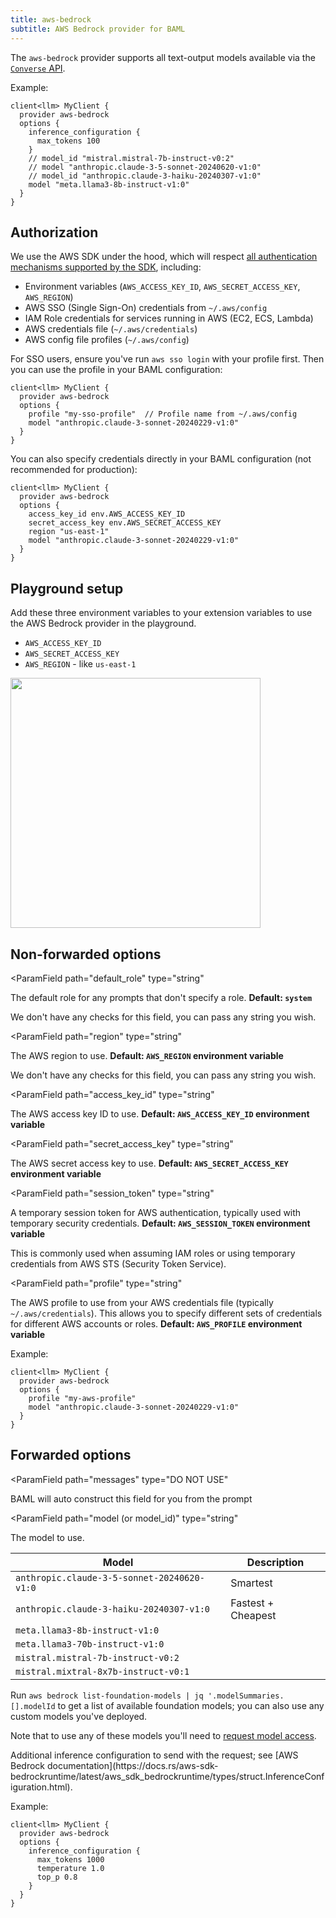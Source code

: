 ```yaml
---
title: aws-bedrock
subtitle: AWS Bedrock provider for BAML
---
```



The `aws-bedrock` provider supports all text-output models available via the
[`Converse` API](https://docs.aws.amazon.com/bedrock/latest/userguide/conversation-inference.html).

Example:

```baml BAML
client<llm> MyClient {
  provider aws-bedrock
  options {
    inference_configuration {
      max_tokens 100
    }
    // model_id "mistral.mistral-7b-instruct-v0:2"
    // model "anthropic.claude-3-5-sonnet-20240620-v1:0"
    // model_id "anthropic.claude-3-haiku-20240307-v1:0"
    model "meta.llama3-8b-instruct-v1:0"
  }
}
```

## Authorization

We use the AWS SDK under the hood, which will respect [all authentication
mechanisms supported by the
SDK](https://docs.rs/aws-config/latest/aws_config/index.html), including:

- Environment variables (`AWS_ACCESS_KEY_ID`, `AWS_SECRET_ACCESS_KEY`, `AWS_REGION`)
- AWS SSO (Single Sign-On) credentials from `~/.aws/config`
- IAM Role credentials for services running in AWS (EC2, ECS, Lambda)
- AWS credentials file (`~/.aws/credentials`)
- AWS config file profiles (`~/.aws/config`)

For SSO users, ensure you've run `aws sso login` with your profile first. Then you can use the profile in your BAML configuration:

```baml
client<llm> MyClient {
  provider aws-bedrock
  options {
    profile "my-sso-profile"  // Profile name from ~/.aws/config
    model "anthropic.claude-3-sonnet-20240229-v1:0"
  }
}
```

You can also specify credentials directly in your BAML configuration (not recommended for production):

```baml
client<llm> MyClient {
  provider aws-bedrock
  options {
    access_key_id env.AWS_ACCESS_KEY_ID
    secret_access_key env.AWS_SECRET_ACCESS_KEY
    region "us-east-1"
    model "anthropic.claude-3-sonnet-20240229-v1:0"
  }
}
```

## Playground setup
Add these three environment variables to your extension variables to use the AWS Bedrock provider in the playground.

- `AWS_ACCESS_KEY_ID`
- `AWS_SECRET_ACCESS_KEY`
- `AWS_REGION` - like `us-east-1`
<img src="/assets/vscode/bedrock-playground.png" width="400px" />

## Non-forwarded options

<ParamField
  path="default_role"
  type="string"
>
  The default role for any prompts that don't specify a role. **Default: `system`**

  We don't have any checks for this field, you can pass any string you wish.
</ParamField>

<Markdown src="/snippets/role-selection.mdx" />

<Markdown src="/snippets/allowed-role-metadata-basic.mdx" />
<Markdown src="/snippets/supports-streaming.mdx" />

<ParamField
  path="region"
  type="string"
>
  The AWS region to use. **Default: `AWS_REGION` environment variable**

  We don't have any checks for this field, you can pass any string you wish.
</ParamField>

<ParamField
  path="access_key_id"
  type="string"
>
  The AWS access key ID to use. **Default: `AWS_ACCESS_KEY_ID` environment variable**
</ParamField>

<ParamField
  path="secret_access_key"
  type="string"
>
  The AWS secret access key to use. **Default: `AWS_SECRET_ACCESS_KEY` environment variable**
</ParamField>

<ParamField
  path="session_token"
  type="string"
>
  A temporary session token for AWS authentication, typically used with temporary security credentials. **Default: `AWS_SESSION_TOKEN` environment variable**

  This is commonly used when assuming IAM roles or using temporary credentials from AWS STS (Security Token Service).
</ParamField>

<ParamField
  path="profile"
  type="string"
>
  The AWS profile to use from your AWS credentials file (typically `~/.aws/credentials`). This allows you to specify different sets of credentials for different AWS accounts or roles. **Default: `AWS_PROFILE` environment variable**

  Example:
  ```baml
  client<llm> MyClient {
    provider aws-bedrock
    options {
      profile "my-aws-profile"
      model "anthropic.claude-3-sonnet-20240229-v1:0"
    }
  }
  ```
</ParamField>

## Forwarded options

<ParamField
   path="messages"
   type="DO NOT USE"
>
  BAML will auto construct this field for you from the prompt
</ParamField>

<ParamField
  path="model (or model_id)"
  type="string"
>
  The model to use.

| Model           | Description                    |
| --------------- | ------------------------------ |
| `anthropic.claude-3-5-sonnet-20240620-v1:0` | Smartest              |
| `anthropic.claude-3-haiku-20240307-v1:0`  | Fastest + Cheapest    |
| `meta.llama3-8b-instruct-v1:0`            |                       |
| `meta.llama3-70b-instruct-v1:0`           |                       |
| `mistral.mistral-7b-instruct-v0:2`        |                       |
| `mistral.mixtral-8x7b-instruct-v0:1`      |                       |

Run `aws bedrock list-foundation-models | jq '.modelSummaries.[].modelId` to get
a list of available foundation models; you can also use any custom models you've
deployed.

Note that to use any of these models you'll need to [request model access].

[request model access]: https://docs.aws.amazon.com/bedrock/latest/userguide/model-access.html

</ParamField>

<ParamField path="inference_configuration" type="object">
Additional inference configuration to send with the request; see [AWS Bedrock
documentation](https://docs.rs/aws-sdk-bedrockruntime/latest/aws_sdk_bedrockruntime/types/struct.InferenceConfiguration.html).

Example:

```baml BAML
client<llm> MyClient {
  provider aws-bedrock
  options {
    inference_configuration {
      max_tokens 1000
      temperature 1.0
      top_p 0.8
    }
  }
}
```

</ParamField>
